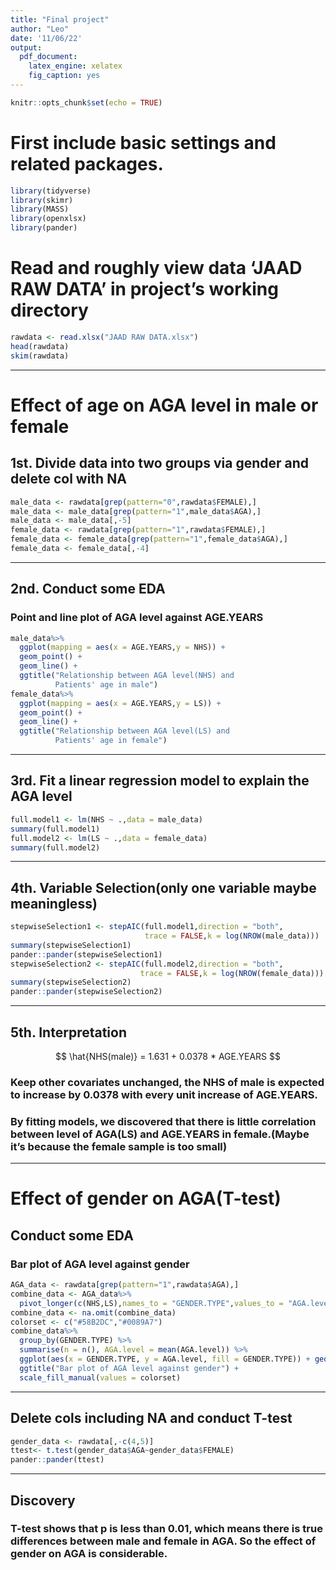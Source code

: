 ```yaml
---
title: "Final project"
author: "Leo"
date: '11/06/22'
output: 
  pdf_document:
    latex_engine: xelatex
    fig_caption: yes
---
```


```r
knitr::opts_chunk$set(echo = TRUE)
```

# First include basic settings and related packages.
```r
library(tidyverse)
library(skimr)
library(MASS)
library(openxlsx)
library(pander)
```

# Read and roughly view data 'JAAD RAW DATA' in project's working directory
```r
rawdata <- read.xlsx("JAAD RAW DATA.xlsx")
head(rawdata)
skim(rawdata)
```

******

# Effect of age on AGA level in male or female
## 1st. Divide data into two groups via gender and delete col with NA
```r
male_data <- rawdata[grep(pattern="0",rawdata$FEMALE),]
male_data <- male_data[grep(pattern="1",male_data$AGA),]
male_data <- male_data[,-5]
female_data <- rawdata[grep(pattern="1",rawdata$FEMALE),]
female_data <- female_data[grep(pattern="1",female_data$AGA),]
female_data <- female_data[,-4]
```

******

## 2nd. Conduct some EDA
### Point and line plot of AGA level against AGE.YEARS
```r
male_data%>%
  ggplot(mapping = aes(x = AGE.YEARS,y = NHS)) + 
  geom_point() + 
  geom_line() + 
  ggtitle("Relationship between AGA level(NHS) and 
          Patients' age in male")
female_data%>%
  ggplot(mapping = aes(x = AGE.YEARS,y = LS)) + 
  geom_point() + 
  geom_line() + 
  ggtitle("Relationship between AGA level(LS) and 
          Patients' age in female")
```

******

## 3rd. Fit a linear regression model to explain the AGA level
```r
full.model1 <- lm(NHS ~ .,data = male_data)
summary(full.model1)
full.model2 <- lm(LS ~ .,data = female_data)
summary(full.model2)
```

******

## 4th. Variable Selection(only one variable maybe meaningless)
```r
stepwiseSelection1 <- stepAIC(full.model1,direction = "both",
                              trace = FALSE,k = log(NROW(male_data)))
summary(stepwiseSelection1)
pander::pander(stepwiseSelection1)
stepwiseSelection2 <- stepAIC(full.model2,direction = "both",
                             trace = FALSE,k = log(NROW(female_data)))
summary(stepwiseSelection2)
pander::pander(stepwiseSelection2)
```

******

## 5th. Interpretation
$$
\hat{NHS(male)} = 1.631 + 0.0378 * AGE.YEARS
$$

### Keep other covariates unchanged, the NHS of male is expected to increase by 0.0378 with every unit increase of AGE.YEARS.

### By fitting models, we discovered that there is little correlation between level of AGA(LS) and AGE.YEARS in female.(Maybe it's because the female sample is too small)

******

# Effect of gender on AGA(T-test)
## Conduct some EDA
### Bar plot of AGA level against gender
```r
AGA_data <- rawdata[grep(pattern="1",rawdata$AGA),]
combine_data <- AGA_data%>%
  pivot_longer(c(NHS,LS),names_to = "GENDER.TYPE",values_to = "AGA.level")
combine_data <- na.omit(combine_data)
colorset <- c("#58B2DC","#0089A7")
combine_data%>%
  group_by(GENDER.TYPE) %>%
  summarise(n = n(), AGA.level = mean(AGA.level)) %>%
  ggplot(aes(x = GENDER.TYPE, y = AGA.level, fill = GENDER.TYPE)) + geom_bar(stat = "identity") + 
  ggtitle("Bar plot of AGA level against gender") + 
  scale_fill_manual(values = colorset)
```

******

## Delete cols including NA and conduct T-test
```r
gender_data <- rawdata[,-c(4,5)]
ttest<- t.test(gender_data$AGA~gender_data$FEMALE)
pander::pander(ttest)
```

******
## Discovery
### T-test shows that p is less than 0.01, which means there is true differences between male and female in AGA. So the effect of gender on AGA is considerable.